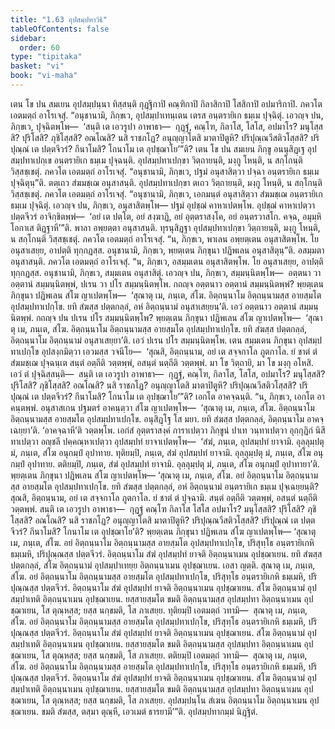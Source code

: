 ```yaml
---
title: "1.63 อุปสมฺปทาวิธิ"
tableOfContents: false
sidebar:
  order: 60
type: "tipitaka"
basket: "vi"
book: "vi-maha"
---
```



<DynamicBreadcrumb />

<Division number="125" book="vi-maha">

<Paragraph number="515" book="vi-maha">
เตน โข ปน สมเยน อุปสมฺปนฺนา ทิสฺสนฺติ กุฏฺฐิกาปิ คณฺฑิกาปิ กิลาสิกาปิ โสสิกาปิ อปมาริกาปิ. ภควโต เอตมตฺถํ อาโรเจสุํ. “อนุชานามิ, ภิกฺขเว, อุปสมฺปาเทนฺเตน เตรส อนฺตรายิเก ธมฺเม ปุจฺฉิตุํ. เอวญฺจ ปน, ภิกฺขเว, ปุจฺฉิตพฺโพ—  ‘สนฺติ เต เอวรูปา อาพาธา—  กุฏฺฐํ, คณฺโฑ, กิลาโส, โสโส, อปมาโร? มนุโสฺสสิ? ปุริโสสิ? ภุชิโสฺสสิ? อณโณสิ? นสิ ราชภโฏ? อนุญฺญาโตสิ มาตาปิตูหิ? ปริปุณฺณวีสติวโสฺสสิ? ปริปุณฺณํ เต ปตฺตจีวรํ? กึนาโมสิ? โกนาโม เต อุปชฺฌาโย’”ติ?
</Paragraph>

<Paragraph number="516" book="vi-maha">
เตน โข ปน สมเยน ภิกฺขู อนนุสิฏฺเฐ อุปสมฺปทาเปกฺเข อนฺตรายิเก ธมฺเม ปุจฺฉนฺติ. อุปสมฺปทาเปกฺขา วิตฺถายนฺติ, มงฺกู โหนฺติ, น สกฺโกนฺติ วิสฺสชฺเชตุํ. ภควโต เอตมตฺถํ อาโรเจสุํ. “อนุชานามิ, ภิกฺขเว, ปฐมํ อนุสาสิตฺวา ปจฺฉา อนฺตรายิเก ธมฺเม ปุจฺฉิตุนฺ”ติ.
</Paragraph>

<Paragraph number="517" book="vi-maha">
ตตฺเถว สํฆมชฺเฌ อนุสาสนฺติ. อุปสมฺปทาเปกฺขา ตเถว วิตฺถายนฺติ, มงฺกู โหนฺติ, น สกฺโกนฺติ วิสฺสชฺเชตุํ. ภควโต เอตมตฺถํ อาโรเจสุํ. “อนุชานามิ, ภิกฺขเว, เอกมนฺตํ อนุสาสิตฺวา สํฆมชฺเฌ อนฺตรายิเก ธมฺเม ปุจฺฉิตุํ. เอวญฺจ ปน, ภิกฺขเว, อนุสาสิตพฺโพ—
</Paragraph>

</Division>
<Division number="126" book="vi-maha">

<Paragraph number="518" book="vi-maha">
ปฐมํ อุปชฺฌํ คาหาเปตพฺโพ. อุปชฺฌํ คาหาเปตฺวา ปตฺตจีวรํ อาจิกฺขิตพฺพํ—  ‘อยํ เต ปตฺโต, อยํ สงฺฆาฏิ, อยํ อุตฺตราสงฺโค, อยํ อนฺตรวาสโก. คจฺฉ, อมุมฺหิ โอกาเส ติฏฺฐาหี’”ติ.
</Paragraph>

<Paragraph number="519" book="vi-maha">
พาลา อพฺยตฺตา อนุสาสนฺติ. ทุรนุสิฏฺฐา อุปสมฺปทาเปกฺขา วิตฺถายนฺติ, มงฺกู โหนฺติ, น สกฺโกนฺติ วิสฺสชฺเชตุํ. ภควโต เอตมตฺถํ อาโรเจสุํ. “น, ภิกฺขเว, พาเลน อพฺยตฺเตน อนุสาสิตพฺโพ. โย อนุสาเสยฺย, อาปตฺติ ทุกฺกฏสฺส. อนุชานามิ, ภิกฺขเว, พฺยตฺเตน ภิกฺขุนา ปฏิพเลน อนุสาสิตุนฺ”ติ.
</Paragraph>

<Paragraph number="520" book="vi-maha">
อสมฺมตา อนุสาสนฺติ. ภควโต เอตมตฺถํ อาโรเจสุํ. “น, ภิกฺขเว, อสมฺมเตน อนุสาสิตพฺโพ. โย อนุสาเสยฺย, อาปตฺติ ทุกฺกฏสฺส. อนุชานามิ, ภิกฺขเว, สมฺมเตน อนุสาสิตุํ. เอวญฺจ ปน, ภิกฺขเว, สมฺมนฺนิตพฺโพ—  อตฺตนา วา อตฺตานํ สมฺมนฺนิตพฺพํ, ปเรน วา ปโร สมฺมนฺนิตพฺโพ.
</Paragraph>

<Paragraph number="521" book="vi-maha">
กถญฺจ อตฺตนาว อตฺตานํ สมฺมนฺนิตพฺพํ? พฺยตฺเตน ภิกฺขุนา ปฏิพเลน สํโฆ ญาเปตพฺโพ—  ‘สุณาตุ เม, ภนฺเต, สํโฆ. อิตฺถนฺนาโม อิตฺถนฺนามสฺส อายสฺมโต อุปสมฺปทาเปกฺโข. ยทิ สํฆสฺส ปตฺตกลฺลํ, อหํ อิตฺถนฺนามํ อนุสาเสยฺยนฺ’ติ. เอวํ อตฺตนาว อตฺตานํ สมฺมนฺนิตพฺพํ.
</Paragraph>

<Paragraph number="522" book="vi-maha">
กถญฺจ ปน ปเรน ปโร สมฺมนฺนิตพฺโพ? พฺยตฺเตน ภิกฺขุนา ปฏิพเลน สํโฆ ญาเปตพฺโพ—  ‘สุณาตุ เม, ภนฺเต, สํโฆ. อิตฺถนฺนาโม อิตฺถนฺนามสฺส อายสฺมโต อุปสมฺปทาเปกฺโข. ยทิ สํฆสฺส ปตฺตกลฺลํ, อิตฺถนฺนาโม อิตฺถนฺนามํ อนุสาเสยฺยา’ติ. เอวํ ปเรน ปโร สมฺมนฺนิตพฺโพ.
</Paragraph>

<Paragraph number="523" book="vi-maha">
เตน สมฺมเตน ภิกฺขุนา อุปสมฺปทาเปกฺโข อุปสงฺกมิตฺวา เอวมสฺส วจนีโย—  ‘สุณสิ, อิตฺถนฺนาม, อยํ เต สจฺจกาโล ภูตกาโล. ยํ ชาตํ ตํ สํฆมชฺเฌ ปุจฺฉนฺเต สนฺตํ อตฺถีติ วตฺตพฺพํ, อสนฺตํ นตฺถีติ วตฺตพฺพํ. มา โข วิตฺถายิ, มา โข มงฺกุ อโหสิ. เอวํ ตํ ปุจฺฉิสฺสนฺติ—  สนฺติ เต เอวรูปา อาพาธา—  กุฏฺฐํ, คณฺโฑ, กิลาโส, โสโส, อปมาโร? มนุโสฺสสิ? ปุริโสสิ? ภุชิโสฺสสิ? อณโณสิ? นสิ ราชภโฏ? อนุญฺญาโตสิ มาตาปิตูหิ? ปริปุณฺณวีสติวโสฺสสิ? ปริปุณฺณํ เต ปตฺตจีวรํ? กึนาโมสิ? โกนาโม เต อุปชฺฌาโย’”ติ?
</Paragraph>

<Paragraph number="524" book="vi-maha">
เอกโต อาคจฺฉนฺติ. “น, ภิกฺขเว, เอกโต อาคนฺตพฺพํ. อนุสาสเกน ปฐมตรํ อาคนฺตฺวา สํโฆ ญาเปตพฺโพ—  ‘สุณาตุ เม, ภนฺเต, สํโฆ. อิตฺถนฺนาโม อิตฺถนฺนามสฺส อายสฺมโต อุปสมฺปทาเปกฺโข. อนุสิฏฺโฐ โส มยา. ยทิ สํฆสฺส ปตฺตกลฺลํ, อิตฺถนฺนาโม อาคจฺเฉยฺยา’ติ. ‘อาคจฺฉาหี’ติ วตฺตพฺโพ.
</Paragraph>

<Paragraph number="525" book="vi-maha">
เอกํสํ อุตฺตราสงฺคํ การาเปตฺวา ภิกฺขูนํ ปาเท วนฺทาเปตฺวา อุกฺกุฏิกํ นิสีทาเปตฺวา อญฺชลึ ปคฺคณฺหาเปตฺวา อุปสมฺปทํ ยาจาเปตพฺโพ—  ‘สํฆํ, ภนฺเต, อุปสมฺปทํ ยาจามิ. อุลฺลุมฺปตุ มํ, ภนฺเต, สํโฆ อนุกมฺปํ อุปาทาย. ทุติยมฺปิ, ภนฺเต, สํฆํ อุปสมฺปทํ ยาจามิ. อุลฺลุมฺปตุ มํ, ภนฺเต, สํโฆ อนุกมฺปํ อุปาทาย. ตติยมฺปิ, ภนฺเต, สํฆํ อุปสมฺปทํ ยาจามิ. อุลฺลุมฺปตุ มํ, ภนฺเต, สํโฆ อนุกมฺปํ อุปาทายา’ติ. พฺยตฺเตน ภิกฺขุนา ปฏิพเลน สํโฆ ญาเปตพฺโพ—
</Paragraph>

<Paragraph number="526" book="vi-maha">
‘สุณาตุ เม, ภนฺเต, สํโฆ. อยํ อิตฺถนฺนาโม อิตฺถนฺนามสฺส อายสฺมโต อุปสมฺปทาเปกฺโข. ยทิ สํฆสฺส ปตฺตกลฺลํ, อหํ อิตฺถนฺนามํ อนฺตรายิเก ธมฺเม ปุจฺเฉยฺยนฺติ? สุณสิ, อิตฺถนฺนาม, อยํ เต สจฺจกาโล ภูตกาโล. ยํ ชาตํ ตํ ปุจฺฉามิ. สนฺตํ อตฺถีติ วตฺตพฺพํ, อสนฺตํ นตฺถีติ วตฺตพฺพํ. สนฺติ เต เอวรูปา อาพาธา—  กุฏฺฐํ คณฺโฑ กิลาโส โสโส อปมาโร? มนุโสฺสสิ? ปุริโสสิ? ภุชิโสฺสสิ? อณโณสิ? นสิ ราชภโฏ? อนุญฺญาโตสิ มาตาปิตูหิ? ปริปุณฺณวีสติวโสฺสสิ? ปริปุณฺณํ เต ปตฺตจีวรํ? กึนาโมสิ? โกนาโม เต อุปชฺฌาโย’ติ? พฺยตฺเตน ภิกฺขุนา ปฏิพเลน สํโฆ ญาเปตพฺโพ—
</Paragraph>

</Division>
<Division number="127" book="vi-maha">

<Paragraph number="527" book="vi-maha">
‘สุณาตุ เม, ภนฺเต, สํโฆ. อยํ อิตฺถนฺนาโม อิตฺถนฺนามสฺส อายสฺมโต อุปสมฺปทาเปกฺโข, ปริสุทฺโธ อนฺตรายิเกหิ ธมฺเมหิ, ปริปุณฺณสฺส ปตฺตจีวรํ. อิตฺถนฺนาโม สํฆํ อุปสมฺปทํ ยาจติ อิตฺถนฺนาเมน อุปชฺฌาเยน. ยทิ สํฆสฺส ปตฺตกลฺลํ, สํโฆ อิตฺถนฺนามํ อุปสมฺปาเทยฺย อิตฺถนฺนาเมน อุปชฺฌาเยน. เอสา ญตฺติ.
</Paragraph>

<Paragraph number="528" book="vi-maha">
สุณาตุ เม, ภนฺเต, สํโฆ. อยํ อิตฺถนฺนาโม อิตฺถนฺนามสฺส อายสฺมโต อุปสมฺปทาเปกฺโข, ปริสุทฺโธ อนฺตรายิเกหิ ธมฺเมหิ, ปริปุณฺณสฺส ปตฺตจีวรํ. อิตฺถนฺนาโม สํฆํ อุปสมฺปทํ ยาจติ อิตฺถนฺนาเมน อุปชฺฌาเยน. สํโฆ อิตฺถนฺนามํ อุปสมฺปาเทติ อิตฺถนฺนาเมน อุปชฺฌาเยน. ยสฺสายสฺมโต ขมติ อิตฺถนฺนามสฺส อุปสมฺปทา อิตฺถนฺนาเมน อุปชฺฌาเยน, โส ตุณฺหสฺส; ยสฺส นกฺขมติ, โส ภาเสยฺย.
</Paragraph>

<Paragraph number="529" book="vi-maha">
ทุติยมฺปิ เอตมตฺถํ วทามิ—  สุณาตุ เม, ภนฺเต, สํโฆ. อยํ อิตฺถนฺนาโม อิตฺถนฺนามสฺส อายสฺมโต อุปสมฺปทาเปกฺโข, ปริสุทฺโธ อนฺตรายิเกหิ ธมฺเมหิ, ปริปุณฺณสฺส ปตฺตจีวรํ. อิตฺถนฺนาโม สํฆํ อุปสมฺปทํ ยาจติ อิตฺถนฺนาเมน อุปชฺฌาเยน. สํโฆ อิตฺถนฺนามํ อุปสมฺปาเทติ อิตฺถนฺนาเมน อุปชฺฌาเยน. ยสฺสายสฺมโต ขมติ อิตฺถนฺนามสฺส อุปสมฺปทา อิตฺถนฺนาเมน อุปชฺฌาเยน, โส ตุณฺหสฺส; ยสฺส นกฺขมติ, โส ภาเสยฺย.
</Paragraph>

<Paragraph number="530" book="vi-maha">
ตติยมฺปิ เอตมตฺถํ วทามิ—  สุณาตุ เม, ภนฺเต, สํโฆ. อยํ อิตฺถนฺนาโม อิตฺถนฺนามสฺส อายสฺมโต อุปสมฺปทาเปกฺโข, ปริสุทฺโธ อนฺตรายิเกหิ ธมฺเมหิ, ปริปุณฺณสฺส ปตฺตจีวรํ. อิตฺถนฺนาโม สํฆํ อุปสมฺปทํ ยาจติ อิตฺถนฺนาเมน อุปชฺฌาเยน. สํโฆ อิตฺถนฺนามํ อุปสมฺปาเทติ อิตฺถนฺนาเมน อุปชฺฌาเยน. ยสฺสายสฺมโต ขมติ อิตฺถนฺนามสฺส อุปสมฺปทา อิตฺถนฺนาเมน อุปชฺฌาเยน, โส ตุณฺหสฺส; ยสฺส นกฺขมติ, โส ภาเสยฺย.
</Paragraph>

<Paragraph number="531" book="vi-maha">
อุปสมฺปนฺโน สํเฆน อิตฺถนฺนาโม อิตฺถนฺนาเมน อุปชฺฌาเยน. ขมติ สํฆสฺส, ตสฺมา ตุณฺหี, เอวเมตํ ธารยามี’”ติ.

</Paragraph>
</Division>

<Paragraph number="532" type="center" book="vi-maha">
อุปสมฺปทากมฺมํ นิฏฺฐิตํ.
</Paragraph>